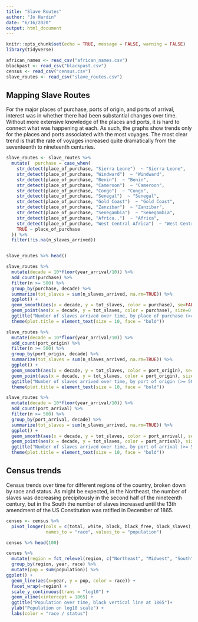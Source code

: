 ```yaml
---
title: "Slave Routes"
author: "Jo Hardin"
date: "6/16/2020"
output: html_document
---
```


```r
knitr::opts_chunk$set(echo = TRUE, message = FALSE, warning = FALSE)
library(tidyverse)
```

```r
african_names <- read_csv("african_names.csv")
blackpast <- read_csv("blackpast.csv")
census <- read_csv("census.csv")
slave_routes <- read_csv("slave_routes.csv")
```



##  Mapping Slave Routes

For the major places of purchase, ports of origin, and ports of arrival, interest was in whether there had been substantial changes over time.  Without more extensive knowledge of the places and ports, it is hard to connect what was happening at each.  As such, the graphs show trends only for the places and ports associated with the most voyages.  The most clear trend is that the rate of voyages increased quite dramatically from the seventeenth to nineteenth centuries.

```r
slave_routes <- slave_routes %>%
  mutate(  purchase = case_when(
    str_detect(place_of_purchase, "Sierra Leone")  ~ "Sierra Leone",
    str_detect(place_of_purchase, "Windward")  ~ "Windward",
    str_detect(place_of_purchase, "Benin")  ~ "Benin",
    str_detect(place_of_purchase, "Cameroon")  ~ "Cameroon",
    str_detect(place_of_purchase, "Congo")  ~ "Congo",
    str_detect(place_of_purchase, "Senegal")  ~ "Senegal",
    str_detect(place_of_purchase, "Gold Coast")  ~ "Gold Coast",
    str_detect(place_of_purchase, "Zanzibar")  ~ "Zanzibar",
    str_detect(place_of_purchase, "Senegambia")  ~ "Senegambia",
    str_detect(place_of_purchase, "Africa.,")  ~ "Africa",
    str_detect(place_of_purchase, "West Central Africa")  ~ "West Central Africa",
    TRUE ~ place_of_purchase
  )) %>%
  filter(!is.na(n_slaves_arrived))


slave_routes %>% head()
```


```r
slave_routes %>%
  mutate(decade = 10*floor(year_arrival/10)) %>%
  add_count(purchase) %>%
  filter(n >= 500) %>%
  group_by(purchase, decade) %>%
  summarize(tot_slaves = sum(n_slaves_arrived, na.rm=TRUE)) %>%
  ggplot() +
  geom_smooth(aes(x = decade, y = tot_slaves, color = purchase), se=FALSE) +
  geom_point(aes(x = decade, y = tot_slaves, color = purchase), size=0.5, alpha = 0.75) +
  ggtitle("Number of slaves arrived over time, by place of purchase (>= 500 voyage from place)") +
  theme(plot.title = element_text(size = 10, face = "bold"))
```




```r
slave_routes %>%
  mutate(decade = 10*floor(year_arrival/10)) %>%
  add_count(port_origin) %>%
  filter(n >= 500) %>%
  group_by(port_origin, decade) %>%
  summarize(tot_slaves = sum(n_slaves_arrived, na.rm=TRUE)) %>%
  ggplot() +
  geom_smooth(aes(x = decade, y = tot_slaves, color = port_origin), se=FALSE) +
  geom_point(aes(x = decade, y = tot_slaves, color = port_origin), size=0.5, alpha = 0.75)+
  ggtitle("Number of slaves arrived over time, by port of origin (>= 500 voyage from port)") +
  theme(plot.title = element_text(size = 10, face = "bold"))
```



```r
slave_routes %>%
  mutate(decade = 10*floor(year_arrival/10)) %>%
  add_count(port_arrival) %>%
  filter(n >= 500) %>%
  group_by(port_arrival, decade) %>%
  summarize(tot_slaves = sum(n_slaves_arrived, na.rm=TRUE)) %>%
  ggplot() +
  geom_smooth(aes(x = decade, y = tot_slaves, color = port_arrival), se=FALSE) +
  geom_point(aes(x = decade, y = tot_slaves, color = port_arrival), size=0.5, alpha = 0.75)+
  ggtitle("Number of slaves arrived over time, by port of arrival (>= 500 voyage to port)") +
  theme(plot.title = element_text(size = 10, face = "bold"))
```


## Census trends


Census trends over time for different regions of the country, broken down by race and status.  As might be expected, in the Northeast, the number of slaves was decreasing precipitously in the second half of the nineteenth century, but in the South the number of slaves increased until the 13th amendment of the US Constitution was ratified in December of 1865.

```r
census <- census %>%
  pivot_longer(cols = c(total, white, black, black_free, black_slaves), 
               names_to = "race", values_to = "population")

census %>% head(100)
```


```r
census %>%
  mutate(region = fct_relevel(region, c("Northeast", "Midwest", "South", "West", "USA Total"))) %>%
  group_by(region, year, race) %>%
  mutate(pop = sum(population)) %>%
ggplot() +
  geom_line(aes(x=year, y = pop, color = race)) + 
  facet_wrap(~region) +
  scale_y_continuous(trans = "log10") +
  geom_vline(xintercept = 1865) +
  ggtitle("Population over time, black vertical line at 1865")+
  ylab("Population on log10 scale") +
  labs(color = "race / status")
```


